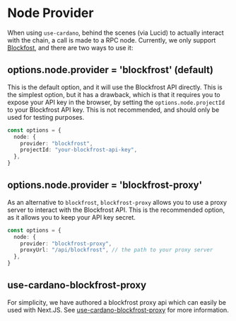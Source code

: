 # Node Provider

When using `use-cardano`, behind the scenes (via Lucid) to actually interact with the chain, a call is made to a RPC node. Currently, we only support [Blockfost](https://blockfrost.io/), and there are two ways to use it:

## options.node.provider = 'blockfrost' (default)

This is the default option, and it will use the Blockfrost API directly. This is the simplest option, but it has a drawback, which is that it requires you to expose your API key in the browser, by setting the `options.node.projectId` to your Blockfrost API key. This is not recommended, and should only be used for testing purposes.

```ts
const options = {
  node: {
    provider: "blockfrost",
    projectId: "your-blockfrost-api-key",
  },
}
```

## options.node.provider = 'blockfrost-proxy'

As an alternative to `blockfrost`, `blockfrost-proxy` allows you to use a proxy server to interact with the Blockfrost API. This is the recommended option, as it allows you to keep your API key secret.

```ts
const options = {
  node: {
    provider: "blockfrost-proxy",
    proxyUrl: "/api/blockfrost", // the path to your proxy server
  },
}
```

## use-cardano-blockfrost-proxy

For simplicity, we have authored a blockfrost proxy api which can easily be used with Next.JS. See [use-cardano-blockfrost-proxy](https://github.com/use-cardano/use-cardano-blockfrost-proxy) for more information.